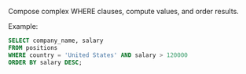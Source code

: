 Compose complex WHERE clauses, compute values, and order results.

Example:

```sql
SELECT company_name, salary
FROM positions
WHERE country = 'United States' AND salary > 120000
ORDER BY salary DESC;
```

